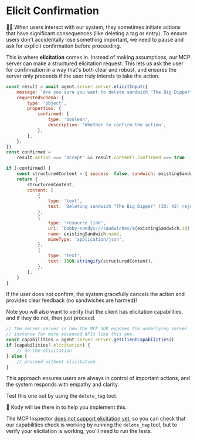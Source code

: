 # Elicit Confirmation

<EpicVideo url="https://www.epicai.pro/workshops/day-3-4-advanced-mcp-features/elicit-confirmation~oaha2" />

👨‍💼 When users interact with our system, they sometimes initiate actions that have significant consequences (like deleting a tag or entry). To ensure users don't accidentally lose something important, we need to pause and ask for explicit confirmation before proceeding.

This is where **elicitation** comes in. Instead of making assumptions, our MCP server can make a structured elicitation request. This lets us ask the user for confirmation in a way that's both clear and robust, and ensures the server only proceeds if the user truly intends to take the action.

```js
const result = await agent.server.server.elicitInput({
	message: `Are you sure you want to delete sandwich "The Big Dipper" (ID: 42)?`,
	requestedSchema: {
		type: 'object',
		properties: {
			confirmed: {
				type: 'boolean',
				description: 'Whether to confirm the action',
			},
		},
	},
})
const confirmed =
	result.action === 'accept' && result.content?.confirmed === true

if (!confirmed) {
	const structuredContent = { success: false, sandwich: existingSandwich }
	return {
		structuredContent,
		content: [
			{
				type: 'text',
				text: `Deleting sandwich "The Big Dipper" (ID: 42) rejected by the user.`,
			},
			{
				type: 'resource_link',
				uri: `bobby-sandys://sandwiches/${existingSandwich.id}`,
				name: existingSandwich.name,
				mimeType: 'application/json',
			},
			{
				type: 'text',
				text: JSON.stringify(structuredContent),
			},
		],
	}
}
```

<callout-success>
	If the user does not confirm, the system gracefully cancels the action and
	provides clear feedback (no sandwiches are harmed)!
</callout-success>

Note you will also want to verify that the client has elicitation capabilities, and if they do not, then just proceed.

```ts
// the server.server is how the MCP SDK exposes the underlying server
// instance for more advanced APIs like this one.
const capabilities = agent.server.server.getClientCapabilities()
if (capabilities?.elicitation) {
	// do the elicitation
} else {
	// proceed without elicitation
}
```

This approach ensures users are always in control of important actions, and the system responds with empathy and clarity.

Test this one out by using the `delete_tag` tool.

🐨 Kody will be there in <InlineFile file="src/tools.ts" /> to help you
implement this.

The MCP Inspector [does not support elicitation yet](https://github.com/modelcontextprotocol/inspector/issues/524), so you can check that our capabilities check is working by running the `delete_tag` tool, but to verify your elicitation is working, you'll need to run the tests.
